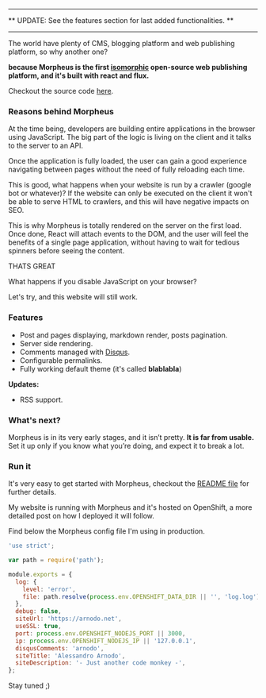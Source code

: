 ---
** UPDATE: See the features section for last added functionalities. **
___

The world have plenty of CMS, blogging platform and web publishing platform, so why another one?

**because Morpheus is the first [isomorphic](http://nerds.airbnb.com/isomorphic-javascript-future-web-apps/) open-source web publishing platform, and it's built with react and flux.**

Checkout the source code [here](https://github.com/vesparny/morpheus).

### Reasons behind Morpheus

At the time being, developers are building entire applications in the browser using JavaScript. The big part of the logic is living on the client and it talks to the server to an API.

Once the application is fully loaded, the user can gain a good experience navigating between pages without the need of fully reloading each time.

This is good, what happens when your website is run by a crawler (google bot or whatever)? If the website can only be executed on the client it won't be able to serve HTML to crawlers, and this will have negative impacts on SEO.

This is why Morpheus is totally rendered on the server on the first load. Once done, React will attach events to the DOM, and the user will feel the benefits of a single page application, without having to wait for tedious spinners before seeing the content.

THATS GREAT

What happens if you disable JavaScript on your browser?

Let's try, and this website will still work.

### Features

- Post and pages displaying, markdown render, posts pagination.
- Server side rendering.
- Comments managed with [Disqus](https://disqus.com/).
- Configurable permalinks.
- Fully working default theme (it's called **blablabla**)

**Updates:**

- RSS support.



### What's next?

Morpheus is in its very early stages, and it isn’t pretty. **It is far from usable.** Set it up only if you know what you’re doing, and expect it to break a lot.

### Run it

It's very easy to get started with Morpheus, checkout the [README file](https://github.com/vesparny/morpheus#readme) for further details.

My website is running with Morpheus and it's hosted on OpenShift, a more detailed post on how I deployed it will follow.

Find below the Morpheus config file I'm using in production.

```javascript
'use strict';

var path = require('path');

module.exports = {
  log: {
    level: 'error',
    file: path.resolve(process.env.OPENSHIFT_DATA_DIR || '', 'log.log'),
  },
  debug: false,
  siteUrl: 'https://arnodo.net',
  useSSL: true,
  port: process.env.OPENSHIFT_NODEJS_PORT || 3000,
  ip: process.env.OPENSHIFT_NODEJS_IP || '127.0.0.1',
  disqusComments: 'arnodo',
  siteTitle: 'Alessandro Arnodo',
  siteDescription: '- Just another code monkey -',
};
```

Stay tuned ;)
